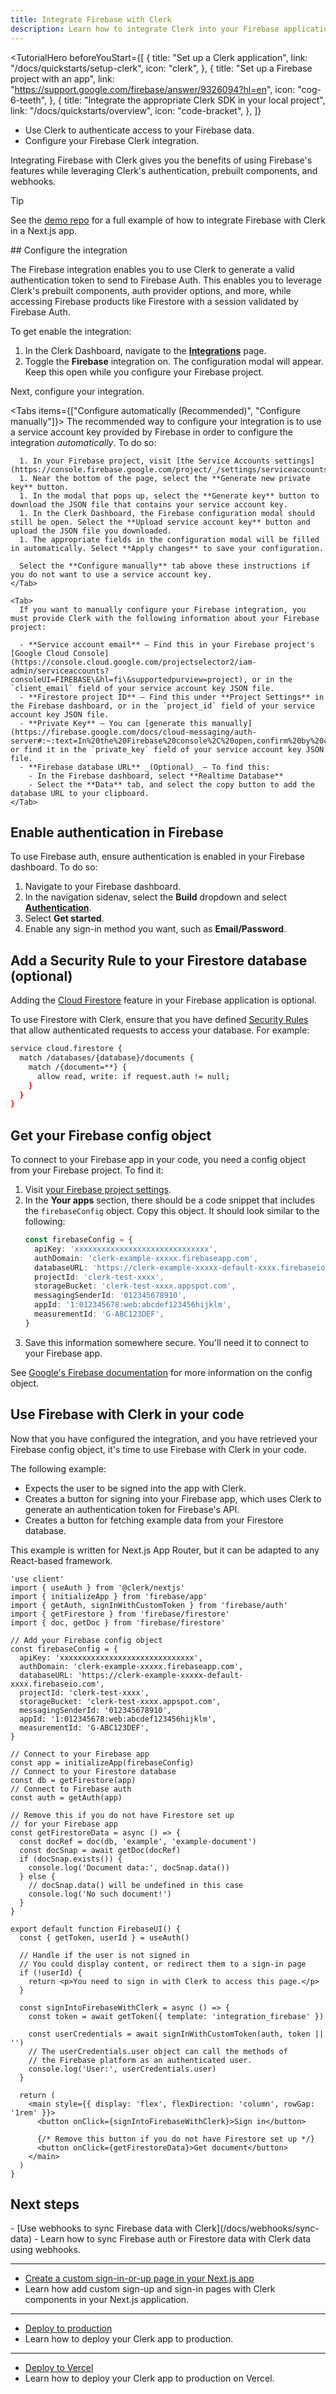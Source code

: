 ```yaml
---
title: Integrate Firebase with Clerk
description: Learn how to integrate Clerk into your Firebase application.
---
```


<TutorialHero
  beforeYouStart={[
    {
      title: "Set up a Clerk application",
      link: "/docs/quickstarts/setup-clerk",
      icon: "clerk",
    },
    {
      title: "Set up a Firebase project with an app",
      link: "https://support.google.com/firebase/answer/9326094?hl=en",
      icon: "cog-6-teeth",
    },
    {
      title: "Integrate the appropriate Clerk SDK in your local project",
      link: "/docs/quickstarts/overview",
      icon: "code-bracket",
    },
  ]}
>
  - Use Clerk to authenticate access to your Firebase data.
  - Configure your Firebase Clerk integration.
</TutorialHero>

Integrating Firebase with Clerk gives you the benefits of using Firebase's features while leveraging Clerk's authentication, prebuilt components, and webhooks.

> [!TIP]
> See the [demo repo](https://github.com/clerk/clerk-firebase-nextjs) for a full example of how to integrate Firebase with Clerk in a Next.js app.

<Steps>
  ## Configure the integration

  The Firebase integration enables you to use Clerk to generate a valid authentication token to send to Firebase Auth. This enables you to leverage Clerk's prebuilt components, auth provider options, and more, while accessing Firebase products like Firestore with a session validated by Firebase Auth.

  To get enable the integration:

  1. In the Clerk Dashboard, navigate to the [**Integrations**](https://dashboard.clerk.com/last-active?path=integrations) page.
  1. Toggle the **Firebase** integration on. The configuration modal will appear. Keep this open while you configure your Firebase project.

  Next, configure your integration.

  <Tabs items={["Configure automatically (Recommended)", "Configure manually"]}>
    <Tab>
      The recommended way to configure your integration is to use a service account key provided by Firebase in order to configure the integration _automatically_. To do so:

      1. In your Firebase project, visit [the Service Accounts settings](https://console.firebase.google.com/project/_/settings/serviceaccounts/adminsdk).
      1. Near the bottom of the page, select the **Generate new private key** button.
      1. In the modal that pops up, select the **Generate key** button to download the JSON file that contains your service account key.
      1. In the Clerk Dashboard, the Firebase configuration modal should still be open. Select the **Upload service account key** button and upload the JSON file you downloaded.
      1. The appropriate fields in the configuration modal will be filled in automatically. Select **Apply changes** to save your configuration.

      Select the **Configure manually** tab above these instructions if you do not want to use a service account key.
    </Tab>

    <Tab>
      If you want to manually configure your Firebase integration, you must provide Clerk with the following information about your Firebase project:

      - **Service account email** – Find this in your Firebase project's [Google Cloud Console](https://console.cloud.google.com/projectselector2/iam-admin/serviceaccounts?consoleUI=FIREBASE\&hl=fi\&supportedpurview=project), or in the `client_email` field of your service account key JSON file.
      - **Firestore project ID** – Find this under **Project Settings** in the Firebase dashboard, or in the `project_id` field of your service account key JSON file.
      - **Private Key** – You can [generate this manually](https://firebase.google.com/docs/cloud-messaging/auth-server#:~:text=In%20the%20Firebase%20console%2C%20open,confirm%20by%20clicking%20Generate%20Key.), or find it in the `private_key` field of your service account key JSON file.
      - **Firebase database URL** _(Optional)_ – To find this:
        - In the Firebase dashboard, select **Realtime Database**
        - Select the **Data** tab, and select the copy button to add the database URL to your clipboard.
    </Tab>
  </Tabs>

  ## Enable authentication in Firebase

  To use Firebase auth, ensure authentication is enabled in your Firebase dashboard. To do so:

  1. Navigate to your Firebase dashboard.
  1. In the navigation sidenav, select the **Build** dropdown and select [**Authentication**](https://console.firebase.google.com/u/0/project/_/authentication).
  1. Select **Get started**.
  1. Enable any sign-in method you want, such as **Email/Password**.

  ## Add a Security Rule to your Firestore database (optional)

  Adding the [Cloud Firestore](https://firebase.google.com/docs/firestore/quickstart) feature in your Firebase application is optional.

  To use Firestore with Clerk, ensure that you have defined [Security Rules](https://firebase.google.com/docs/firestore/security/get-started) that allow authenticated requests to access your database. For example:

  ```bash
  service cloud.firestore {
    match /databases/{database}/documents {
      match /{document=**} {
        allow read, write: if request.auth != null;
      }
    }
  }
  ```

  ## Get your Firebase config object

  To connect to your Firebase app in your code, you need a config object from your Firebase project. To find it:

  1. Visit [your Firebase project settings](https://console.firebase.google.com/project/_/settings/general/).
  1. In the **Your apps** section, there should be a code snippet that includes the `firebaseConfig` object. Copy this object. It should look similar to the following:
     ```ts
     const firebaseConfig = {
       apiKey: 'xxxxxxxxxxxxxxxxxxxxxxxxxxxxxx',
       authDomain: 'clerk-example-xxxxx.firebaseapp.com',
       databaseURL: 'https://clerk-example-xxxxx-default-xxxx.firebaseio.com',
       projectId: 'clerk-test-xxxx',
       storageBucket: 'clerk-test-xxxx.appspot.com',
       messagingSenderId: '012345678910',
       appId: '1:012345678:web:abcdef123456hijklm',
       measurementId: 'G-ABC123DEF',
     }
     ```
  1. Save this information somewhere secure. You'll need it to connect to your Firebase app.

  See [Google's Firebase documentation](https://support.google.com/firebase/answer/7015592) for more information on the config object.

  ## Use Firebase with Clerk in your code

  Now that you have configured the integration, and you have retrieved your Firebase config object, it's time to use Firebase with Clerk in your code.

  The following example:

  - Expects the user to be signed into the app with Clerk.
  - Creates a button for signing into your Firebase app, which uses Clerk to generate an authentication token for Firebase's API.
  - Creates a button for fetching example data from your Firestore database.

  This example is written for Next.js App Router, but it can be adapted to any React-based framework.

  ```tsx {{ filename: 'app/firebase/page.tsx' }}
  'use client'
  import { useAuth } from '@clerk/nextjs'
  import { initializeApp } from 'firebase/app'
  import { getAuth, signInWithCustomToken } from 'firebase/auth'
  import { getFirestore } from 'firebase/firestore'
  import { doc, getDoc } from 'firebase/firestore'

  // Add your Firebase config object
  const firebaseConfig = {
    apiKey: 'xxxxxxxxxxxxxxxxxxxxxxxxxxxxxx',
    authDomain: 'clerk-example-xxxxx.firebaseapp.com',
    databaseURL: 'https://clerk-example-xxxxx-default-xxxx.firebaseio.com',
    projectId: 'clerk-test-xxxx',
    storageBucket: 'clerk-test-xxxx.appspot.com',
    messagingSenderId: '012345678910',
    appId: '1:012345678:web:abcdef123456hijklm',
    measurementId: 'G-ABC123DEF',
  }

  // Connect to your Firebase app
  const app = initializeApp(firebaseConfig)
  // Connect to your Firestore database
  const db = getFirestore(app)
  // Connect to Firebase auth
  const auth = getAuth(app)

  // Remove this if you do not have Firestore set up
  // for your Firebase app
  const getFirestoreData = async () => {
    const docRef = doc(db, 'example', 'example-document')
    const docSnap = await getDoc(docRef)
    if (docSnap.exists()) {
      console.log('Document data:', docSnap.data())
    } else {
      // docSnap.data() will be undefined in this case
      console.log('No such document!')
    }
  }

  export default function FirebaseUI() {
    const { getToken, userId } = useAuth()

    // Handle if the user is not signed in
    // You could display content, or redirect them to a sign-in page
    if (!userId) {
      return <p>You need to sign in with Clerk to access this page.</p>
    }

    const signIntoFirebaseWithClerk = async () => {
      const token = await getToken({ template: 'integration_firebase' })

      const userCredentials = await signInWithCustomToken(auth, token || '')
      // The userCredentials.user object can call the methods of
      // the Firebase platform as an authenticated user.
      console.log('User:', userCredentials.user)
    }

    return (
      <main style={{ display: 'flex', flexDirection: 'column', rowGap: '1rem' }}>
        <button onClick={signIntoFirebaseWithClerk}>Sign in</button>

        {/* Remove this button if you do not have Firestore set up */}
        <button onClick={getFirestoreData}>Get document</button>
      </main>
    )
  }
  ```
</Steps>

## Next steps

<Cards>
  - [Use webhooks to sync Firebase data with Clerk](/docs/webhooks/sync-data)
  - Learn how to sync Firebase auth or Firestore data with Clerk data using webhooks.

  ---

  - [Create  a custom sign-in-or-up page in your Next.js app](/docs/references/nextjs/custom-sign-in-or-up-page)
  - Learn how add custom sign-up and sign-in pages with Clerk components in your Next.js application.

  ---

  - [Deploy to production](/docs/deployments/overview)
  - Learn how to deploy your Clerk app to production.

  ---

  - [Deploy to Vercel](/docs/deployments/deploy-to-vercel)
  - Learn how to deploy your Clerk app to production on Vercel.
</Cards>
